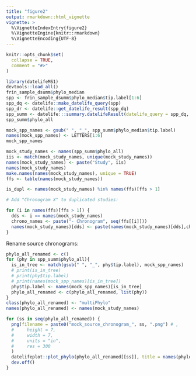 ```yaml
---
title: "figure2"
output: rmarkdown::html_vignette
vignette: >
  %\VignetteIndexEntry{figure2}
  %\VignetteEngine{knitr::rmarkdown}
  %\VignetteEncoding{UTF-8}
---
```


```r
knitr::opts_chunk$set(
  collapse = TRUE,
  comment = "#>"
)
```

```r
library(datelifeMS1)
devtools::load_all()
frin_sample_dsumm$phylo_median
spp <- frin_sample_dsumm$phylo_median$tip.label[1:6]
spp_dq <- datelife::make_datelife_query(spp)
spp_dr <- datelife::get_datelife_result(spp_dq)
spp_summ <- datelife:::summary.datelifeResult(datelife_query = spp_dq, object = spp_dr)
spp_summ$phylo_all

mock_spp_names <- gsub(" ", "_", spp_summ$phylo_median$tip.label)
names(mock_spp_names) <- LETTERS[1:6]
mock_spp_names

mock_study_names <- names(spp_summ$phylo_all)
iis <- match(mock_study_names, unique(mock_study_names))
names(mock_study_names) <- paste("Study", iis)
names(mock_study_names)
make.names(names(mock_study_names), unique = TRUE)
ffs <- table(names(mock_study_names))

is_dupl <- names(mock_study_names) %in% names(ffs)[ffs > 1]

# Add "Chronogram X" to duplicated studies:

for (i in names(ffs)[ffs > 1]) {
  dds <- i == names(mock_study_names)
  chrono_names <- paste("- Chronogram", seq(ffs[[i]]))
  names(mock_study_names)[dds] <- paste(names(mock_study_names)[dds],chrono_names )
}
```

Rename source chronograms:

```r
phylo_all_renamed <- c()
for (phy in spp_summ$phylo_all){
  is_in_tree <- match(gsub(" ", "_", phy$tip.label), mock_spp_names)
  # print(is_in_tree)
  # print(phy$tip.label) 
  # print(names(mock_spp_names)[is_in_tree])
  phy$tip.label <- names(mock_spp_names)[is_in_tree]
  phylo_all_renamed <- c(phylo_all_renamed, list(phy))
}
class(phylo_all_renamed) <- "multiPhylo"
names(phylo_all_renamed) <- names(mock_study_names)
```

```r

for (ss in seq(phylo_all_renamed)) {
  png(filename = paste0("mock_source_chronogram_", ss, ".png") # , 
  #     height = 7, 
  #     width = 7, 
  #     units = "in", 
  #     res = 300
  )
  datelifeplot::plot_phylo(phylo_all_renamed[[ss]], title = names(phylo_all_renamed)[ss])
  dev.off()
}

```



